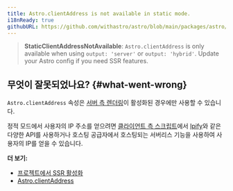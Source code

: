 ```yaml
---
title: Astro.clientAddress is not available in static mode.
i18nReady: true
githubURL: https://github.com/withastro/astro/blob/main/packages/astro/src/core/errors/errors-data.ts
---
```


> **StaticClientAddressNotAvailable**: `Astro.clientAddress` is only available when using `output: 'server'` or `output: 'hybrid'`. Update your Astro config if you need SSR features.

## 무엇이 잘못되었나요? \{#what-went-wrong\}

`Astro.clientAddress` 속성은 [서버 측 렌더링](/ko/guides/server-side-rendering/)이 활성화된 경우에만 사용할 수 있습니다.

정적 모드에서 사용자의 IP 주소를 얻으려면 [클라이언트 측 스크립트](/ko/guides/client-side-scripts/)에서 [Ipify](https://www.ipify.org/)와 같은 다양한 API를 사용하거나 호스팅 공급자에서 호스팅되는 서버리스 기능을 사용하여 사용자의 IP를 얻을 수 있습니다.

**더 보기:**
-  [프로젝트에서 SSR 활성화](/ko/guides/server-side-rendering/)
-  [Astro.clientAddress](/ko/reference/api-reference/#astroclientaddress)